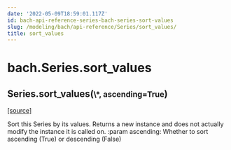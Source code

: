 ```yaml
---
date: '2022-05-09T18:59:01.117Z'
id: bach-api-reference-series-bach-series-sort-values
slug: /modeling/bach/api-reference/Series/sort_values/
title: sort_values
---
```


# bach.Series.sort_values

<div className="method">

<h2 className="signature-method"><span className="additional-name">Series.</span><span className="name">sort_values(</span><small className="parameter-list"><span className="parameter" id="*">\*</span>, <span className="parameter" id="ascending">ascending=True</span></small>)</h2>


&#8203;<span className="view-source">[[source]](https://github.com/objectiv/objectiv-analytics/blob/main/bach/bach/series/series.py)</span>

<div className="content">

Sort this Series by its values.
Returns a new instance and does not actually modify the instance it is called on.
:param ascending: Whether to sort ascending (True) or descending (False)


</div>


</div>
